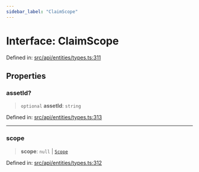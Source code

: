```yaml
---
sidebar_label: "ClaimScope"
---
```


# Interface: ClaimScope

Defined in: [src/api/entities/types.ts:311](https://github.com/PolymeshAssociation/polymesh-sdk/blob/bee6a2fe7a8ce5db42a6982e793782182cde2153/src/api/entities/types.ts#L311)

## Properties

### assetId?

> `optional` **assetId**: `string`

Defined in: [src/api/entities/types.ts:313](https://github.com/PolymeshAssociation/polymesh-sdk/blob/bee6a2fe7a8ce5db42a6982e793782182cde2153/src/api/entities/types.ts#L313)

***

### scope

> **scope**: `null` \| [`Scope`](Scope.mdx)

Defined in: [src/api/entities/types.ts:312](https://github.com/PolymeshAssociation/polymesh-sdk/blob/bee6a2fe7a8ce5db42a6982e793782182cde2153/src/api/entities/types.ts#L312)
